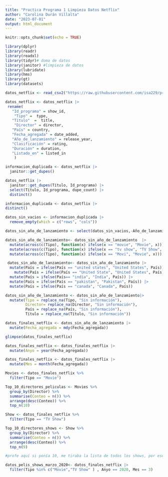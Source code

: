 ```yaml
---
title: "Practica Programa 1 Limpieza Datos Netflix"
author: "Carolina Durán Villalta"
date: "2023-07-01"
output: html_document
---
```


```r
knitr::opts_chunk$set(echo = TRUE)

library(dplyr)
library(readr)
library(readxl)
library(tidyr)# doma de datos
library(janitor) #limpieza de datos
library(lubridate)
library(hms)
library(gt)
library(datasets)
```

```r
datos_netflix <- read_csv2("https://raw.githubusercontent.com/isa229/programacion_analisis_datos_ii/main/netflix_info.csv")
```

```r
datos_netflix <- datos_netflix |>
 rename(
   "Id_programa" = show_id,
    "Tipo" =  type,
   "Título"  =  title,
    "Director" = director,
   "País" = country,
   "Fecha_agregada" = date_added,
   "Año_de_lanzamiento" = release_year,
   "Clasificación" = rating,
   "Duración" = duration,
   "Listado_en" = listed_in
    )
```

```r
informacion_duplicada <- datos_netflix |>
  janitor::get_dupes()
```

```r
datos_netflix |>
  janitor::get_dupes(Título, Id_programa) |> 
  select(Título, Id_programa, dupe_count) |> 
  distinct()
```

```r
informacion_duplicada <- datos_netflix |> 
distinct()
```

```r
datos_sin_vacios <- informacion_duplicada |> 
  remove_empty(which = c("rows", "cols")) 
```

```r
datos_sin_año_de_lanzamiento <- select(datos_sin_vacios,-Año_de_lanzamiento)
```

```r
datos_sin_año_de_lanzamiento<- datos_sin_año_de_lanzamiento  |>
  mutate(across(c(Tipo), function(x) ifelse(x == "movie", "Movie", x))) |>
  mutate(across(c(Tipo), function(x) ifelse(x == "tv show", "TV Show", x))) |>
  mutate(across(c(Tipo), function(x) ifelse(x == "Movi", "Movie", x))) 
```

```r
 datos_sin_año_de_lanzamiento<- datos_sin_año_de_lanzamiento |>
  mutate(País = ifelse(País == "united states", "United States", País)) |>
    mutate(País = ifelse(País == "United State", "United States", País)) |>
  mutate(País = ifelse(País== "india", "India", País)) |>
  mutate(País = ifelse(País == "pakistan", "Pakistan", País)) |> 
  mutate(País = ifelse(País == "canada", "Canada", País)) 
```

```r
datos_sin_año_de_lanzamiento <- datos_sin_año_de_lanzamiento|> 
  mutate(Tipo = replace_na(Tipo, "Sin información"),
         Director= replace_na(Director, "Sin información"),
         País = replace_na(País, "Sin información"),
         Título = replace_na(Título, "Sin información"))
```

```r
datos_finales_netflix <- datos_sin_año_de_lanzamiento |> 
  mutate(Fecha_agregada = mdy(Fecha_agregada))
```

```r
glimpse(datos_finales_netflix)

```
```r
datos_finales_netflix <- datos_finales_netflix |> 
  mutate(Anyo = year(Fecha_agregada))
```

```r
datos_finales_netflix <- datos_finales_netflix |> 
  mutate(Mes = month(Fecha_agregada))
```

```r
Movies <- datos_finales_netflix %>%
  filter(Tipo == "Movie")
```

```r
Top_10_directores_peliculas <- Movies %>%
  group_by(Director) %>%
  summarise(Conteo = n()) %>%
  arrange(desc(Conteo)) %>%
  top_n(10)
```

```r
Show <- datos_finales_netflix %>%
  filter(Tipo == "TV Show")
```

```r
Top_10_directores_shows <- Show %>%
  group_by(Director) %>%
  summarise(Conteo = n()) %>%
  arrange(desc(Conteo)) %>%
  top_n(9) 

#profe aquí si ponía 10, me tiraba la lista de todos los shows, por eso puse 9 
```

```r
datos_pelis_shows_marzo_2020<- datos_finales_netflix |> 
  filter(Tipo %in% c("Movie","TV Show" ) , Anyo == 2020, Mes == 3)
```

